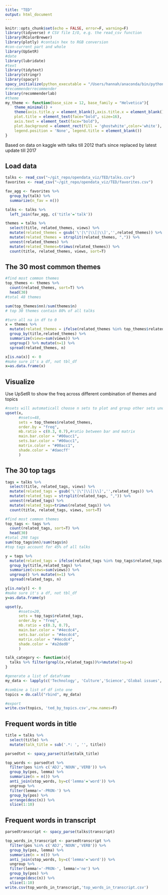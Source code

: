 ```yaml
---
title: "TED"
output: html_document
---
```


```r
knitr::opts_chunk$set(echo = FALSE, error=F, warning=F)
library(tidyverse) # CSV file I/O, e.g. the read_csv function
library(RColorBrewer)
library(plotly) #contain hex to RGB conversion
#con-current part and whole
library(UpSetR)
#date
library(lubridate)
#text
library(tidytext)
library(stringr)
library(spacyr)
spacy_initialize(python_executable = "/Users/hannah/anaconda/bin/python")
#recommenderrecommender
library(recommenderlab)
#theme
my_theme <- function(base_size = 12, base_family = "Helvetica"){
    theme_minimal() +
    theme(axis.title.y = element_blank(),axis.title.x = element_blank(),
    plot.title = element_text(face="bold", size=16),
    axis.text = element_text(face="bold"),
    plot.background = element_rect(fill = 'ghostwhite',color='white'),
    legend.position = 'None', legend.title = element_blank())
}

```

Based on data on kaggle with talks till 2012 that's since replaced by latest update till 2017

## Load data

```r
talks <- read_csv("~/git_repo/opendata_viz/TED/talks.csv")
favorites <- read_csv("~/git_repo/opendata_viz/TED/favorites.csv")
```
```r
fav_agg <- favorites %>% 
  group_by(talk) %>% 
  summarize(n_fav = n())

talks <- talks %>% 
  left_join(fav_agg, c('title'='talk'))
```

```r
themes = talks %>% 
  select(title, related_themes, views) %>%
  mutate(related_themes = gsub('\'|\"|\\[|\\]','',related_themes)) %>%
  mutate(related_themes = strsplit(related_themes, ",")) %>% 
  unnest(related_themes) %>%
  mutate(related_themes=trimws(related_themes)) %>%
  count(title, related_themes, views, sort=T)
```

## The 30 most common themes
```r
#find most common themes
top_themes <- themes %>% 
  count(related_themes, sort=T) %>%
  head(30)
#total 48 themes

sum(top_themes$nn)/sum(themes$n)
# top 30 themes contain 80% of all talks

```


```r
#turn all na in df to 0
x = themes %>% 
  mutate(related_themes = ifelse(related_themes %in% top_themes$related_themes, related_themes, 'Others')) %>%
  group_by(title,related_themes) %>%
  summarize(views=sum(views)) %>%
  ungroup() %>% mutate(n=1) %>%
  spread(related_themes, n) 

x[is.na(x)] <- 0
#make sure it's a df, not tbl_df
x=as.data.frame(x)
```

## Visualize
Use UpSetR to show the freq across different combination of themes and topics

```r
#nsets will automaticall choose n sets to plot and group other sets under 'others', whereas specifying sets by name will not plot others
upset(x,
      #nsets=48,
      sets = top_themes$related_themes, 
      order.by = "freq",
      mb.ratio = c(0.3, 0.7),#ratio between bar and matrix
      main.bar.color = "#00acc1",
      sets.bar.color = "#00acc1",
      matrix.color = "#00acc1",
      shade.color = '#daecff'
      )
```

## The 30 top tags
```r
tags = talks %>% 
  select(title, related_tags, views) %>%
  mutate(related_tags = gsub('\'|\"|\\[|\\]','',related_tags)) %>%
  mutate(related_tags = strsplit(related_tags, ",")) %>% 
  unnest(related_tags) %>%
  mutate(related_tags=trimws(related_tags)) %>%
  count(title, related_tags, views, sort=T)

#find most common themes
top_tags <- tags %>% 
  count(related_tags, sort=T) %>%
  head(30)
#total 298 tags
sum(top_tags$nn)/sum(tags$n)
#top tags account for 45% of all talks

y = tags %>% 
  mutate(related_tags = ifelse(related_tags %in% top_tags$related_tags, related_tags, 'Others')) %>%
  group_by(title,related_tags) %>%
  summarize(views=sum(views)) %>%
  ungroup() %>% mutate(n=1) %>%
  spread(related_tags, n) 

y[is.na(y)] <- 0
#make sure it's a df, not tbl_df
y=as.data.frame(y)
```

```r
upset(y,
      #nsets=20,
      sets = top_tags$related_tags, 
      order.by = "freq",
      mb.ratio = c(0.3, 0.7),
      main.bar.color = "#4ecdc4",
      sets.bar.color = "#4ecdc4",
      matrix.color = "#4ecdc4",
      shade.color = '#a2ded0'
      )
```

```r
talk_category <- function(x){
  talks %>% filter(grepl(x,related_tags))%>%mutate(tag=x)
}
```

```r
#generate a list of dataframe 
my_data <- lapply(c('Technology', 'Culture','Science','Global issues','Design','Entertainment'), talk_category)

#combine a list of df into one
topics = do.call("rbind", my_data)

#export
write.csv(topics, 'ted_by_topics.csv',row.names=F)
```


## Frequent words in title
```r
title = talks %>% 
  select(title) %>%
  mutate(talk_title = sub('.*: ', '', title))
```

```r
parsedtxt <- spacy_parse(title$talk_title)

top_words <- parsedtxt %>% 
  filter(pos %in% c('ADJ','NOUN','VERB')) %>%
  group_by(pos, lemma) %>%
  summarize(n = n()) %>%
  anti_join(stop_words, by=c('lemma'='word')) %>%
  ungroup %>%
  filter(lemma!='-PRON-') %>%
  group_by(pos) %>%
  arrange(desc(n)) %>%
  slice(1:10)
```

## Frequent words in transcript

```r
parsedtranscript <- spacy_parse(talks$transcript)

top_words_in_transcript <- parsedtranscript %>% 
  filter(pos %in% c('ADJ','NOUN','VERB')) %>%
  group_by(pos, lemma) %>%
  summarize(n = n()) %>%
  anti_join(stop_words, by=c('lemma'='word')) %>%
  ungroup %>%
  filter(lemma!='-PRON-', lemma!='ne') %>%
  group_by(pos) %>%
  arrange(desc(n)) %>%
  slice(1:10)
write.csv(top_words_in_transcript,'top_words_in_transcript.csv')
```


